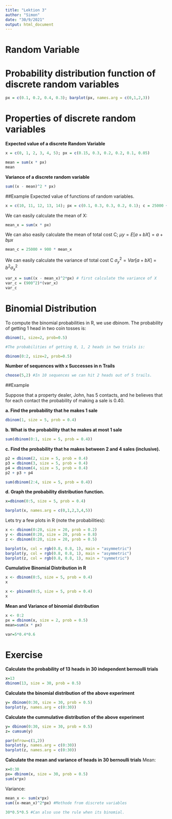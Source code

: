 ```yaml
---
title: "Lektion 3"
author: "Simon"
date: "30/9/2021"
output: html_document
---
```



# Random Variable 



# Probability distribution function of discrete random variables

```r
px = c(0.1, 0.2, 0.4, 0.3); barplot(px, names.arg = c(0,1,2,3))
```


# Properties of discrete random variables

**Expected value of a discrete Random Variable**

```r
x = c(0, 1, 2, 3, 4, 5); px = c(0.15, 0.3, 0.2, 0.2, 0.1, 0.05)

mean = sum(x * px)
mean

```
**Variance of a discrete random variable**

```r
sum((x - mean)^2 * px)
```

##Example Expected value of functions of random variables. 

```r
x = c(10, 11, 12, 13, 14); px = c(0.1, 0.3, 0.3, 0.2, 0.1); c = 25000 + 900*x
```

We can easily calculate the mean of X:

```r
mean_x = sum(x * px)

```

We can also easily calculate the mean of total cost C; $µy = E[a + bX] = a + bµx$

```r
mean_c = 25000 + 900 * mean_x
```

We can easily calculate the variance of total cost C $\sigma^2_y= Var[a+bX]= b^2\sigma ^2_x$

```r
var_x = sum((x - mean_x)^2*px) # first calculate the variance of X
var_c = (900^2)*(var_x)
var_c
```

# Binomial Distribution

To compute the binomial probabilities in R, we use dbinom. The probability of getting 1
head in two coin tosses is:


```r
dbinom(1, size=2, prob=0.5)

#The probabilities of getting 0, 1, 2 heads in two trials is:

dbinom(0:2, size=2, prob=0.5)
```
**Number of sequences with x Successes in n Trails**

```r
choose(5,2) #In 10 sequences we can hit 2 heads out of 5 trails. 
```
##Example

Suppose that a property dealer, John, has 5 contacts, and he believes that for each
contact the probability of making a sale is 0.40.


**a. Find the probability that he makes 1 sale**

```r
dbinom(1, size = 5, prob = 0.4)
```


**b. What is the probability that he makes at most 1 sale**

```r
sum(dbinom(0:1, size = 5, prob = 0.4))
```


**c. Find the probability that he makes between 2 and 4 sales (inclusive).**

```r
p2 = dbinom(2, size = 5, prob = 0.4)
p3 = dbinom(3, size = 5, prob = 0.4)
p4 = dbinom(4, size = 5, prob = 0.4)
p2 + p3 + p4

sum(dbinom(2:4, size = 5, prob = 0.4))
```


**d. Graph the probability distribution function.**

```r
x=dbinom(0:5, size = 5, prob = 0.4)
```
```r
barplot(x, names.arg = c(0,1,2,3,4,5))

```
Lets try a few plots in R (note the probabilities):

```r
x <- dbinom(0:20, size = 20, prob = 0.2)
y <- dbinom(0:20, size = 20, prob = 0.8)
z <- dbinom(0:20, size = 20, prob = 0.5)
```

```r
barplot(x, col = rgb(0.8, 0.8, 1), main = "asymmetric")
barplot(y, col = rgb(0.8, 0.8, 1), main = "asymmetric")
barplot(z, col = rgb(0.8, 0.8, 1), main = "symmetric")
```

**Cumulative Binomial Distribution in R**

```r
x <- dbinom(0:5, size = 5, prob = 0.4)
x
```
```r
x <- pbinom(0:5, size = 5, prob = 0.4)
x
```

**Mean and Variance of binomial distribution**

```r
x <- 0:2
px = dbinom(x, size = 2, prob = 0.5)
mean=sum(x * px)

var=5*0.4*0.6


```


# Exercise

**Calculate the probability of 13 heads in 30 independent bernoulli trials**

```r
x=13
dbinom(13, size = 30, prob = 0.5)

```


**Calculate the binomial distribution of the above experiment**

```r
y= dbinom(0:30, size = 30, prob = 0.5)
barplot(y, names.arg = c(0:30))
```


**Calculate the cummulative distribution of the above experiment**

```r
y= dbinom(0:30, size = 30, prob = 0.5)
z= cumsum(y)
```

```r
par(mfrow=c(1,2))
barplot(y, names.arg = c(0:30))
barplot(z, names.arg = c(0:30))
```

**Calculate the mean and variance of heads in 30 bernoulli trials**
Mean:
```r
x=0:30
px= dbinom(x, size = 30, prob = 0.5)
sum(x*px)
```
Variance:

```r
mean_x <- sum(x*px)
sum((x-mean_x)^2*px) #Methode from discrete variables

30*0.5*0.5 #Can also use the rule when its binomial.
```




